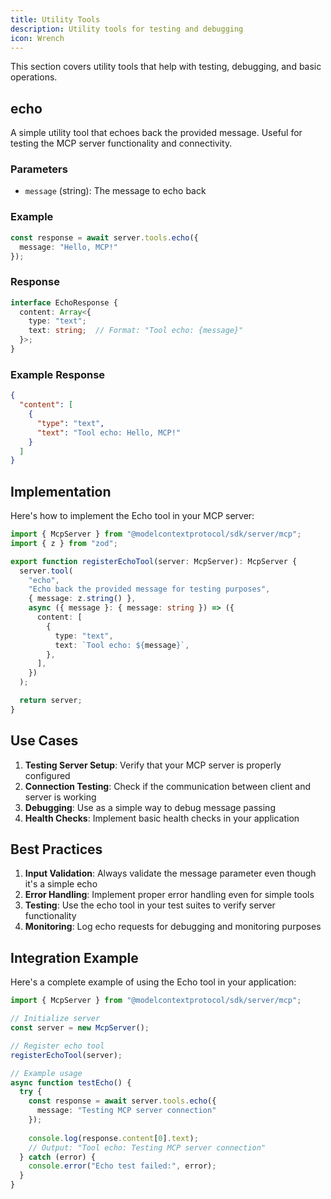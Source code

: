 ```yaml
---
title: Utility Tools
description: Utility tools for testing and debugging
icon: Wrench
---
```


This section covers utility tools that help with testing, debugging, and basic operations.

## echo

A simple utility tool that echoes back the provided message. Useful for testing the MCP server functionality and connectivity.

### Parameters
- `message` (string): The message to echo back

### Example
```typescript
const response = await server.tools.echo({
  message: "Hello, MCP!"
});
```

### Response
```typescript
interface EchoResponse {
  content: Array<{
    type: "text";
    text: string;  // Format: "Tool echo: {message}"
  }>;
}
```

### Example Response
```json
{
  "content": [
    {
      "type": "text",
      "text": "Tool echo: Hello, MCP!"
    }
  ]
}
```

## Implementation

Here's how to implement the Echo tool in your MCP server:

```typescript
import { McpServer } from "@modelcontextprotocol/sdk/server/mcp";
import { z } from "zod";

export function registerEchoTool(server: McpServer): McpServer {
  server.tool(
    "echo",
    "Echo back the provided message for testing purposes",
    { message: z.string() },
    async ({ message }: { message: string }) => ({
      content: [
        {
          type: "text",
          text: `Tool echo: ${message}`,
        },
      ],
    })
  );

  return server;
}
```

## Use Cases

1. **Testing Server Setup**: Verify that your MCP server is properly configured
2. **Connection Testing**: Check if the communication between client and server is working
3. **Debugging**: Use as a simple way to debug message passing
4. **Health Checks**: Implement basic health checks in your application

## Best Practices

1. **Input Validation**: Always validate the message parameter even though it's a simple echo
2. **Error Handling**: Implement proper error handling even for simple tools
3. **Testing**: Use the echo tool in your test suites to verify server functionality
4. **Monitoring**: Log echo requests for debugging and monitoring purposes

## Integration Example

Here's a complete example of using the Echo tool in your application:

```typescript
import { McpServer } from "@modelcontextprotocol/sdk/server/mcp";

// Initialize server
const server = new McpServer();

// Register echo tool
registerEchoTool(server);

// Example usage
async function testEcho() {
  try {
    const response = await server.tools.echo({
      message: "Testing MCP server connection"
    });
    
    console.log(response.content[0].text);
    // Output: "Tool echo: Testing MCP server connection"
  } catch (error) {
    console.error("Echo test failed:", error);
  }
}
``` 